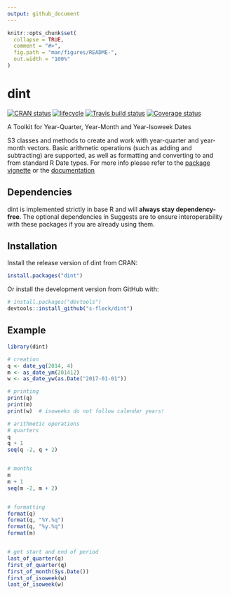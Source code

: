 ```yaml
---
output: github_document
---
```


<!-- README.md is generated from README.Rmd. Please edit that file -->

```r
knitr::opts_chunk$set(
  collapse = TRUE,
  comment = "#>",
  fig.path = "man/figures/README-",
  out.width = "100%"
)
```
# dint

[![CRAN status](https://www.r-pkg.org/badges/version/dint)](https://cran.r-project.org/package=dint)
[![lifecycle](https://img.shields.io/badge/lifecycle-stable-brightgreen.svg)](https://www.tidyverse.org/lifecycle/#stable)
[![Travis build status](https://travis-ci.org/s-fleck/dint.svg?branch=master)](https://travis-ci.org/s-fleck/dint)
[![Coverage status](https://codecov.io/gh/s-fleck/dint/branch/master/graph/badge.svg)](https://codecov.io/github/s-fleck/dint?branch=master)

A Toolkit for Year-Quarter, Year-Month and Year-Isoweek Dates

S3 classes and methods to create and work with year-quarter and year-month 
vectors. Basic arithmetic operations (such as adding and subtracting) are
supported, as well as formatting and converting to and from standard R
Date types. For more info please refer to the
[package vignette](https://CRAN.R-project.org/package=dint/vignettes/dint.html)
or the [documentation](https://s-fleck.github.io/dint/)


## Dependencies

dint is implemented strictly in base R and will **always stay dependency-free**.
The optional dependencies in Suggests are to ensure interoperability with
these packages if you are already using them.


## Installation

Install the release version of dint from CRAN:

```r
install.packages("dint")
```

Or install the development version from GitHub with:

```r
# install.packages("devtools")
devtools::install_github("s-fleck/dint")
```





## Example

```r
library(dint)

# creation
q <- date_yq(2014, 4)
m <- as_date_ym(201412)
w <- as_date_yw(as.Date("2017-01-01"))

# printing
print(q)
print(m)
print(w)  # isoweeks do not follow calendar years!

# arithmetic operations
# quarters
q
q + 1
seq(q -2, q + 2)


# months
m
m + 1
seq(m -2, m + 2)


# formatting
format(q)
format(q, "%Y.%q")
format(q, "%y.%q")
format(m)


# get start and end of period
last_of_quarter(q)
first_of_quarter(q)
first_of_month(Sys.Date())
first_of_isoweek(w)
last_of_isoweek(w)

```
